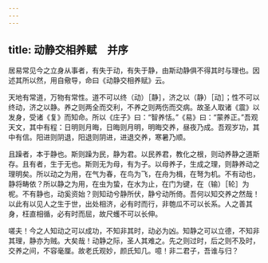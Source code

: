```yaml
---
---
---
```

title: 动静交相养赋　并序
---



居易常见今之立身从事者，有失于动，有失于静，由斯动静俱不得其时与理也。因述其所以然，用自儆导，命曰《动静交相养赋》云。

天地有常道，万物有常性。道不可以终（动）［静］，济之以（静）［动］；性不可以终动，济之以静。养之则两全而交利，不养之则两伤而交病。故圣人取诸《震》以发身，受诸《复》而知命。所以《庄子》曰：“智养恬。”《易》曰：“蒙养正。”吾观天文，其中有程：日明则月晦，日晦则月明，明晦交养，昼夜乃成。吾观岁功，其中有信。阳进则阴退，阳退则阴进，进退交养，寒暑乃顺。

且躁者，本于静也。斯则躁为民，静为君。以民养君，教化之根，则动养静之道斯存。且有者，生于无也。斯则无为母，有为子。以母养子，生成之理，则静养动之理明矣。所以动之为用，在气为春，在鸟为飞，在舟为楫，在弩为机。不有动也，静将畴依？所以静之为用，在虫为蛰，在水为止，在门为键，在（输）［轮］为柅。不有静也，动奚资始？则知动兮静所伏，静兮动所倚。吾何以知交养之然哉！以此有以见人之生于世，出处相济，必有时而行，非匏瓜不可以长系。人之善其身，枉直相循，必有时而屈，故尺蠖不可以长伸。

嗟夫！今之人知动之可以成功，不知非其时，动必为凶。知静之可以立德，不知非其理，静亦为贼。大矣哉！动静之际，圣人其难之。先之则过时，后之则不及时，交养之间，不容毫厘。故老氏观妙，颜氏知几。噫！非二君子，吾谁与归？